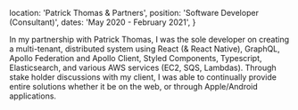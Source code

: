   location: 'Patrick Thomas & Partners',
  position: 'Software Developer (Consultant)',
  dates: 'May 2020 - February 2021',
}

In my partnership with Patrick Thomas, I was the sole developer on creating a multi-tenant, distributed system using React (& React Native), GraphQL, Apollo Federation and Apollo Client, Styled Components, Typescript, Elasticsearch, and various AWS services (EC2, SQS, Lambdas). Through stake holder discussions with my client, I was able to continually provide entire solutions whether it be on the web, or through Apple/Android applications.